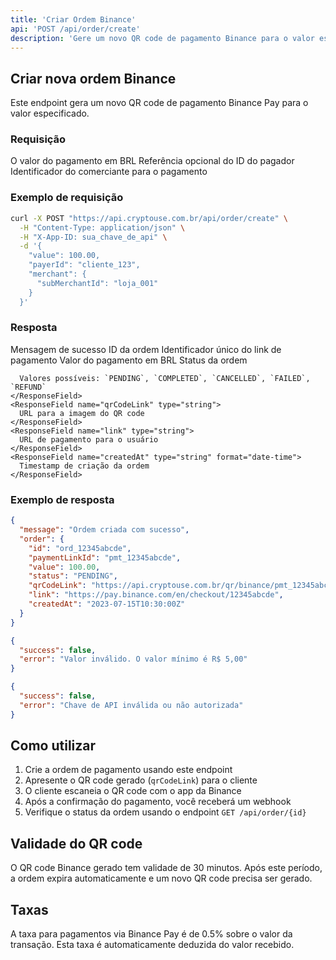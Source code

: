 ```yaml
---
title: 'Criar Ordem Binance'
api: 'POST /api/order/create'
description: 'Gere um novo QR code de pagamento Binance para o valor especificado'
---
```


## Criar nova ordem Binance

Este endpoint gera um novo QR code de pagamento Binance Pay para o valor especificado.

### Requisição

<ParamField body="value" type="number" required>
  O valor do pagamento em BRL
</ParamField>

<ParamField body="payerId" type="string">
  Referência opcional do ID do pagador
</ParamField>

<ParamField body="merchant" type="object">
  <Expandable title="Propriedades">
    <ParamField name="subMerchantId" type="string">
      Identificador do comerciante para o pagamento
    </ParamField>
  </Expandable>
</ParamField>

### Exemplo de requisição

```bash
curl -X POST "https://api.cryptouse.com.br/api/order/create" \
  -H "Content-Type: application/json" \
  -H "X-App-ID: sua_chave_de_api" \
  -d '{
    "value": 100.00,
    "payerId": "cliente_123",
    "merchant": {
      "subMerchantId": "loja_001"
    }
  }'
```

### Resposta

<ResponseField name="message" type="string">
  Mensagem de sucesso
</ResponseField>

<ResponseField name="order" type="object">
  <Expandable title="Propriedades">
    <ResponseField name="id" type="string">
      ID da ordem
    </ResponseField>
    <ResponseField name="paymentLinkId" type="string">
      Identificador único do link de pagamento
    </ResponseField>
    <ResponseField name="value" type="number">
      Valor do pagamento em BRL
    </ResponseField>
    <ResponseField name="status" type="string">
      Status da ordem
      
      Valores possíveis: `PENDING`, `COMPLETED`, `CANCELLED`, `FAILED`, `REFUND`
    </ResponseField>
    <ResponseField name="qrCodeLink" type="string">
      URL para a imagem do QR code
    </ResponseField>
    <ResponseField name="link" type="string">
      URL de pagamento para o usuário
    </ResponseField>
    <ResponseField name="createdAt" type="string" format="date-time">
      Timestamp de criação da ordem
    </ResponseField>
  </Expandable>
</ResponseField>

### Exemplo de resposta

<CodeGroup>

```json Sucesso (201)
{
  "message": "Ordem criada com sucesso",
  "order": {
    "id": "ord_12345abcde",
    "paymentLinkId": "pmt_12345abcde",
    "value": 100.00,
    "status": "PENDING",
    "qrCodeLink": "https://api.cryptouse.com.br/qr/binance/pmt_12345abcde.png",
    "link": "https://pay.binance.com/en/checkout/12345abcde",
    "createdAt": "2023-07-15T10:30:00Z"
  }
}
```

```json Requisição inválida (400)
{
  "success": false,
  "error": "Valor inválido. O valor mínimo é R$ 5,00"
}
```

```json Não autorizado (401)
{
  "success": false,
  "error": "Chave de API inválida ou não autorizada"
}
```

</CodeGroup>

## Como utilizar

1. Crie a ordem de pagamento usando este endpoint
2. Apresente o QR code gerado (`qrCodeLink`) para o cliente
3. O cliente escaneia o QR code com o app da Binance
4. Após a confirmação do pagamento, você receberá um webhook
5. Verifique o status da ordem usando o endpoint `GET /api/order/{id}`

## Validade do QR code

O QR code Binance gerado tem validade de 30 minutos. Após este período, a ordem expira automaticamente e um novo QR code precisa ser gerado.

## Taxas

A taxa para pagamentos via Binance Pay é de 0.5% sobre o valor da transação. Esta taxa é automaticamente deduzida do valor recebido. 